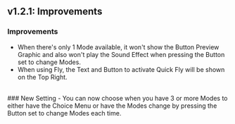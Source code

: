 ## v1.2.1: Improvements

### Improvements
- When there's only 1 Mode available, it won't show the Button Preview Graphic and also won't play the Sound Effect when pressing the Button set to change Modes.
- When using Fly, the Text and Button to activate Quick Fly will be shown on the Top Right.
<br/>
### New Setting
- You can now choose when you have 3 or more Modes to either have the Choice Menu or have the Modes change by pressing the Button set to change Modes each time.